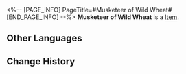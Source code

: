<%-- [PAGE_INFO]
PageTitle=#Musketeer of Wild Wheat#
[END_PAGE_INFO] --%>
{{Item Infobox
|id          = 81021
|image       = Item Musketeer of Wild Wheat.png
|type        = 
|invCategory = 
|rarity      = 2
|effect      = 
|description = 
}}
'''Musketeer of Wild Wheat''' is a [[Item]].

==Other Languages==
{{Other Languages
|en   = Musketeer of Wild Wheat
|zhs  = 野穗伴行的快枪手
|zht  = 野穗伴行的快槍手
|ja   = 草の穂ガンマン
|ko   = 들이삭과 동행하는 거너
|es   = Pistolera de la espiga silvestre
|fr   = Mousquetaire du blé sauvage
|ru   = Стрелок дикой пшеницы
|th   = Musketeer of Wild Wheat
|vi   = Thiện Xạ Bông Lúa
|de   = Musketierin des wilden Weizens
|id   = Musketeer of Wild Wheat
|pt   = Mosqueteira do Trigo Selvagem
}}

==Change History==
{{Change History|1.0}}